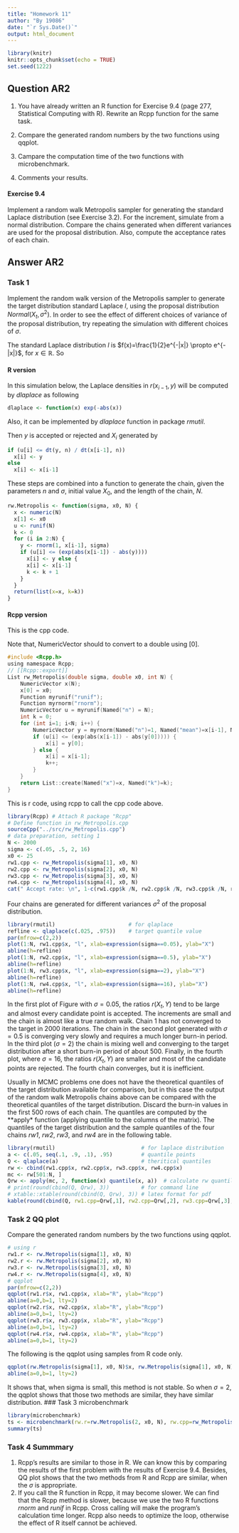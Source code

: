 ```yaml
---
title: "Homework 11"
author: "By 19086"
date: "`r Sys.Date()`"
output: html_document
---
```


```r
library(knitr)
knitr::opts_chunk$set(echo = TRUE)
set.seed(1222)
```
## Question AR2
1. You have already written an R function for Exercise 9.4 (page
277, Statistical Computing with R). Rewrite an Rcpp function
for the same task.

2. Compare the generated random numbers by the two functions
using qqplot.

3. Campare the computation time of the two functions with
microbenchmark.

4. Comments your results.


#### Exercise 9.4
Implement a random walk Metropolis sampler for generating the standard Laplace distribution (see Exercise 3.2). 
For the increment, simulate from a normal distribution. 
Compare the chains generated when different variances are used for the proposal distribution. 
Also, compute the acceptance rates of each chain.

## Answer AR2

### Task 1

Implement the random walk version of the Metropolis sampler to generate the target distribution standard Laplace $l$, using the proposal distribution $Normal(X_t, \sigma^2)$. 
In order to see the effect of different choices of variance of the proposal distribution, try repeating the simulation with different choices of $\sigma$.

The standard Laplace distribution $l$ is $f(x)=\frac{1}{2}e^{-|x|} \propto e^{-|x|}$, for $x\in\mathbb{R}$. So
\begin{equation}
  r(x_t, y) = \frac{f(Y)}{f(X_t)} = \frac{e^{-|y|}}{e^{-|x_t|}}
\end{equation}

#### R version
In this simulation below, the Laplace densities in $r(x_{i-1}, y)$ will be computed by *dlaplace* as following
```r
dlaplace <- function(x) exp(-abs(x))
```
Also, it can be implemented by *dlaplace* function in package *rmutil*.

Then $y$ is accepted or rejected and $X_i$ generated by 

```r
if (u[i] <= dt(y, n) / dt(x[i-1], n))
  x[i] <- y
else
  x[i] <- x[i-1]
```

These steps are combined into a function to generate the chain, given the parameters $n$ and $\sigma$, initial value $X_0$, and the length of the chain, $N$. 
```r
rw.Metropolis <- function(sigma, x0, N) {
  x <- numeric(N)
  x[1] <- x0
  u <- runif(N)
  k <- 0
  for (i in 2:N) {
    y <- rnorm(1, x[i-1], sigma)
    if (u[i] <= (exp(abs(x[i-1]) - abs(y))))
      x[i] <- y else {
      x[i] <- x[i-1]
      k <- k + 1
    }
  }
  return(list(x=x, k=k))
}
```

#### Rcpp version

This is the cpp code. 

Note that, NumericVector should to convert to a double using [0]. 
```c
#include <Rcpp.h>
using namespace Rcpp;
// [[Rcpp::export]]
List rw_Metropolis(double sigma, double x0, int N) {
    NumericVector x(N);
    x[0] = x0;
    Function myrunif("runif");
    Function myrnorm("rnorm");
    NumericVector u = myrunif(Named("n") = N);
    int k = 0;
    for (int i=1; i<N; i++) {
        NumericVector y = myrnorm(Named("n")=1, Named("mean")=x[i-1], Named("sd")=sigma);
        if (u[i] <= (exp(abs(x[i-1]) - abs(y[0])))) {
            x[i] = y[0];
        } else {
            x[i] = x[i-1];
            k++;
        }
    }
    return List::create(Named("x")=x, Named("k")=k);
}
```

This is r code, using rcpp to call the cpp code above.
```r
library(Rcpp) # Attach R package "Rcpp"
# Define function in rw_Metropolis.cpp
sourceCpp("../src/rw_Metropolis.cpp")
# data preparation, setting 1
N <- 2000
sigma <- c(.05, .5, 2, 16)
x0 <- 25
rw1.cpp <- rw_Metropolis(sigma[1], x0, N)
rw2.cpp <- rw_Metropolis(sigma[2], x0, N)
rw3.cpp <- rw_Metropolis(sigma[3], x0, N)
rw4.cpp <- rw_Metropolis(sigma[4], x0, N)
cat(" Accept rate: \n", 1-c(rw1.cpp$k /N, rw2.cpp$k /N, rw3.cpp$k /N, rw4.cpp$k /N))
```

Four chains are generated for different variances $\sigma^2$ of the proposal distribution. 

```r
library(rmutil)                       # for qlaplace
refline <- qlaplace(c(.025, .975))    # target quantile value
par(mfrow=c(2,2))
plot(1:N, rw1.cpp$x, "l", xlab=expression(sigma==0.05), ylab="X")
abline(h=refline)
plot(1:N, rw2.cpp$x, "l", xlab=expression(sigma==0.5), ylab="X")
abline(h=refline)
plot(1:N, rw3.cpp$x, "l", xlab=expression(sigma==2), ylab="X")
abline(h=refline)
plot(1:N, rw4.cpp$x, "l", xlab=expression(sigma==16), ylab="X")
abline(h=refline)
```

In the first plot of Figure with $\sigma = 0.05$, the ratios $r(X_t,Y)$ tend to be large and almost every candidate point is accepted. 
The increments are small and the chain is almost like a true random walk. 
Chain 1 has not converged to the target in 2000 iterations. 
The chain in the second plot generated with $\sigma = 0.5$ is converging very slowly and requires a much longer burn-in period. 
In the third plot ($\sigma = 2$) the chain is mixing well and converging to the target distribution after a short burn-in period of about $500$. 
Finally, in the fourth plot, where $\sigma = 16$, the ratios $r(X_t,Y)$ are smaller and most of the candidate points are rejected. 
The fourth chain converges, but it is inefficient.

Usually in MCMC problems one does not have the theoretical quantiles of the target distribution available for comparison, but in this case the output
of the random walk Metropolis chains above can be compared with the theoretical quantiles of the target distribution. 
Discard the burn-in values in the first $500$ rows of each chain. 
The quantiles are computed by the **apply* function (applying quantile to the columns of the matrix). 
The quantiles of the target distribution and the sample quantiles of the four chains *rw1*, *rw2*, *rw3*, and *rw4* are in the following table.
```r
library(rmutil)                           # for laplace distribution
a <- c(.05, seq(.1, .9, .1), .95)         # quantile points
Q <- qlaplace(a)                          # theritical quantiles
rw <- cbind(rw1.cpp$x, rw2.cpp$x, rw3.cpp$x, rw4.cpp$x)   
mc <- rw[501:N, ]
Qrw <- apply(mc, 2, function(x) quantile(x, a))  # calculate rw quantiles
# print(round(cbind(Q, Qrw), 3))          # for command line
# xtable::xtable(round(cbind(Q, Qrw), 3)) # latex format for pdf
kable(round(cbind(Q, rw1.cpp=Qrw[,1], rw2.cpp=Qrw[,2], rw3.cpp=Qrw[,3], rw4.cpp=Qrw[,4]), 3), caption="Quantiles of Target Distribution and Chines")
```
### Task 2 QQ plot
Compare the generated random numbers by the two functions using qqplot.
```r
# using r
rw1.r <- rw.Metropolis(sigma[1], x0, N)
rw2.r <- rw.Metropolis(sigma[2], x0, N)
rw3.r <- rw.Metropolis(sigma[3], x0, N)
rw4.r <- rw.Metropolis(sigma[4], x0, N)
# qqplot
par(mfrow=c(2,2))
qqplot(rw1.r$x, rw1.cpp$x, xlab="R", ylab="Rcpp")
abline(a=0,b=1, lty=2)
qqplot(rw2.r$x, rw2.cpp$x, xlab="R", ylab="Rcpp")
abline(a=0,b=1, lty=2)
qqplot(rw3.r$x, rw3.cpp$x, xlab="R", ylab="Rcpp")
abline(a=0,b=1, lty=2)
qqplot(rw4.r$x, rw4.cpp$x, xlab="R", ylab="Rcpp")
abline(a=0,b=1, lty=2)
```
The following is the qqplot using samples from R code only.
```r
qqplot(rw.Metropolis(sigma[1], x0, N)$x, rw.Metropolis(sigma[1], x0, N)$x, xlab="R", ylab="R")
abline(a=0,b=1, lty=2)
```
It shows that, when sigma is small, this method is not stable. 
So when $\sigma=2$, the qqplot shows that those two methods are similar, they have similar distribution. 
### Task 3 microbenchmark
```r
library(microbenchmark)
ts <- microbenchmark(rw.r=rw.Metropolis(2, x0, N), rw.cpp=rw_Metropolis(2, x0, N))
summary(ts)
```
### Task 4 Summmary
1. Rcpp's results are similar to those in R. 
We can know this by comparing the results of the first problem with the results of Exercise 9.4. 
Besides, QQ plot shows that the two methods from R and Rcpp are similar, when the $\sigma$ is appropriate. 
2. If you call the R function in Rcpp, it may become slower. 
We can find that the Rcpp method is slower, because we use the two R functions *rnorm* and *runif* in Rcpp. 
Cross calling will make the program's calculation time longer. 
Rcpp also needs to optimize the loop, otherwise the effect of R itself cannot be achieved.